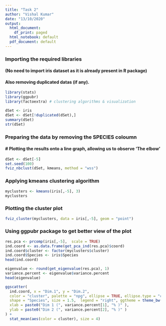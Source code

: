 ```yaml
---
title: "Task 2"
author: "Vishal Kumar"
date: "13/10/2020"
output:
  html_document:
    df_print: paged
  html_notebook: default
  pdf_document: default
---
```

 
### Importing the required libraries
#### (No need to import iris dataset as it is already present in R package)
#### Also removing duplicated datas (if any).
```r
library(stats)
library(ggpubr)
library(factoextra) # clustering algorithms & visualization

dSet <- iris
dSet <- dSet[!duplicated(dSet),]
summary(dSet)
str(dSet)
```

### Preparing the data by removing the  SPECIES coloumn
#### # Plotting the results onto a line graph, allowing us to observe 'The elbow'
```r
dSet <- dSet[-5]
set.seed(100)
fviz_nbclust(dSet, kmeans, method = "wss")
```

### Applying kmeans clustering algorithm
```r

myclusters <- kmeans(iris[,-5], 3)
myclusters
```

### Plotting the cluster plot
```r
fviz_cluster(myclusters, data = iris[,-5], geom = "point")
```
### Using ggpubr package to get better view of the plot
```r
res.pca <- prcomp(iris[,-5],  scale = TRUE)
ind.coord <- as.data.frame(get_pca_ind(res.pca)$coord)
ind.coord$cluster <- factor(myclusters$cluster)
ind.coord$Species <- iris$Species
head(ind.coord)

eigenvalue <- round(get_eigenvalue(res.pca), 1)
variance.percent <- eigenvalue$variance.percent
head(eigenvalue)

ggscatter(
  ind.coord, x = "Dim.1", y = "Dim.2", 
  color = "cluster", palette = "npg", ellipse = TRUE, ellipse.type = "convex",
  shape = "Species", size = 1.5,  legend = "right", ggtheme = theme_bw(),
  xlab = paste0("Dim 1 (", variance.percent[1], "% )" ),
  ylab = paste0("Dim 2 (", variance.percent[2], "% )" )
) +
  stat_mean(aes(color = cluster), size = 4)
```

